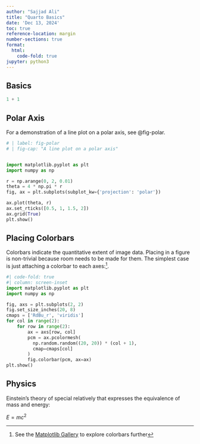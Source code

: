 ```yaml
---
author: "Sajjad Ali"
title: "Quarto Basics"
date: 'Dec 13, 2024'
toc: true
reference-location: margin
number-sections: true
format:
  html:
    code-fold: true
jupyter: python3
---
```


## Basics

```python
1 + 1
```

## Polar Axis

For a demonstration of a line plot on a polar axis, see @fig-polar.

```python
# | label: fig-polar
# | fig-cap: "A line plot on a polar axis"


import matplotlib.pyplot as plt
import numpy as np

r = np.arange(0, 2, 0.01)
theta = 4 * np.pi * r
fig, ax = plt.subplots(subplot_kw={'projection': 'polar'})

ax.plot(theta, r)
ax.set_rticks([0.5, 1, 1.5, 2])
ax.grid(True)
plt.show()
```

## Placing Colorbars

Colorbars indicate the quantitative extent of image data.
Placing in a figure is non-trivial because room needs to
be made for them. The simplest case is just attaching a 
colorbar to each axes:^[See the [Matplotlib Gallery](https://matplotlib.org/stable/gallery/subplots_axes_and_figures/colorbar_placement.html) to explore colorbars further].

```python
#| code-fold: true
#| column: screen-inset
import matplotlib.pyplot as plt
import numpy as np

fig, axs = plt.subplots(2, 2)
fig.set_size_inches(20, 8)
cmaps = ['RdBu_r', 'viridis']
for col in range(2):
    for row in range(2):
        ax = axs[row, col]
        pcm = ax.pcolormesh(
          np.random.random((20, 20)) * (col + 1),
          cmap=cmaps[col]
        )
        fig.colorbar(pcm, ax=ax)
plt.show()
```


## Physics

Einstein's theory of special relatively that expresses the equivalence of mass and energy:

$E = mc^{2}$